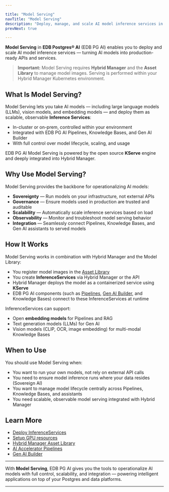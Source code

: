 ```yaml
---

title: "Model Serving"
navTitle: "Model Serving"
description: "Deploy, manage, and scale AI model inference services in your EDB PG AI environment, powered by Hybrid Manager."
prevNext: true

---
```


**Model Serving** in **EDB Postgres® AI** (EDB PG AI) enables you to deploy and scale AI model inference services — turning AI models into production-ready APIs and services.

> **Important:** Model Serving requires **Hybrid Manager** and the **Asset Library** to manage model images.
Serving is performed within your Hybrid Manager Kubernetes environment.

## What Is Model Serving?

Model Serving lets you take AI models — including large language models (LLMs), vision models, and embedding models — and deploy them as scalable, observable **Inference Services**:

- In-cluster or on-prem, controlled within your environment
- Integrated with EDB PG AI Pipelines, Knowledge Bases, and Gen AI Builder
- With full control over model lifecycle, scaling, and usage

EDB PG AI Model Serving is powered by the open source **KServe** engine and deeply integrated into Hybrid Manager.

## Why Use Model Serving?

Model Serving provides the backbone for operationalizing AI models:

- **Sovereignty** — Run models on your infrastructure, not external APIs
- **Governance** — Ensure models used in production are trusted and auditable
- **Scalability** — Automatically scale inference services based on load
- **Observability** — Monitor and troubleshoot model serving behavior
- **Integration** — Seamlessly connect Pipelines, Knowledge Bases, and Gen AI assistants to served models

## How It Works

Model Serving works in combination with Hybrid Manager and the Model Library:

- You register model images in the [Asset Library](../../hybrid-manager/using_hybrid_manager/image-management/asset-library.mdx)
- You create **InferenceServices** via Hybrid Manager or the API
- Hybrid Manager deploys the model as a containerized service using **KServe**
- EDB PG AI components (such as [Pipelines](/edb-postgres-ai/ai-factory/pipeline), [Gen AI Builder](/edb-postgres-ai/ai-factory/gen-ai/builder), and Knowledge Bases) connect to these InferenceServices at runtime

InferenceServices can support:

- Open **embedding models** for Pipelines and RAG
- Text generation models (LLMs) for Gen AI
- Vision models (CLIP, OCR, image embedding) for multi-modal Knowledge Bases

## When to Use

You should use Model Serving when:

- You want to run your own models, not rely on external API calls
- You need to ensure model inference runs where your data resides (Sovereign AI)
- You want to manage model lifecycle centrally across Pipelines, Knowledge Bases, and assistants
- You need scalable, observable model serving integrated with Hybrid Manager

## Learn More

- [Deploy InferenceServices](../../hybrid-manager/ai-factory/learn/how-to/verify-models.mdx)
- [Setup GPU resources](../../hybrid-manager/ai-factory/learn/how-to/setup-gpu.mdx)
- [Hybrid Manager Asset Library](../../hybrid-manager/using_hybrid_manager/image-management/asset-library.mdx)
- [AI Accelerator Pipelines](../../ai-factory/pipeline/)
- [Gen AI Builder](../gen-ai/builder/)

---

With **Model Serving**, EDB PG AI gives you the tools to operationalize AI models with full control, scalability, and integration — powering intelligent applications on top of your Postgres and data platforms.

---
